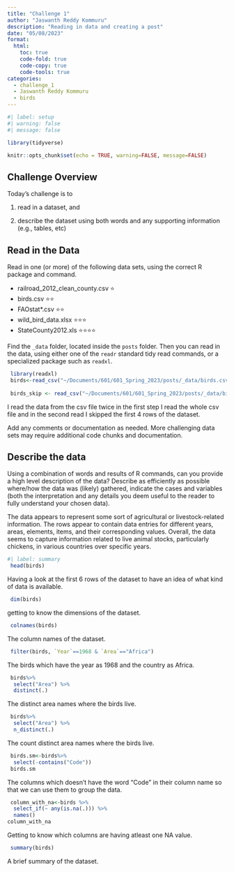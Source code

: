 ```yaml
---
title: "Challenge 1"
author: "Jaswanth Reddy Kommuru"
description: "Reading in data and creating a post"
date: "05/08/2023"
format:
  html:
    toc: true
    code-fold: true
    code-copy: true
    code-tools: true
categories:
  - challenge_1
  - Jaswanth Reddy Kommuru
  - birds
---
```


```r
#| label: setup
#| warning: false
#| message: false

library(tidyverse)

knitr::opts_chunk$set(echo = TRUE, warning=FALSE, message=FALSE)
```

## Challenge Overview

Today's challenge is to

1)  read in a dataset, and

2)  describe the dataset using both words and any supporting information (e.g., tables, etc)

## Read in the Data

Read in one (or more) of the following data sets, using the correct R package and command.

-   railroad_2012_clean_county.csv ⭐
-   birds.csv ⭐⭐
-   FAOstat\*.csv ⭐⭐
-   wild_bird_data.xlsx ⭐⭐⭐
-   StateCounty2012.xls ⭐⭐⭐⭐

Find the `_data` folder, located inside the `posts` folder. Then you can read in the data, using either one of the `readr` standard tidy read commands, or a specialized package such as `readxl`.

```r
 library(readxl)
 birds<-read_csv("~/Documents/601/601_Spring_2023/posts/_data/birds.csv")
 
 birds_skip <- read_csv("~/Documents/601/601_Spring_2023/posts/_data/birds.csv",skip=4)
```
I read the data from the csv file twice in the first step I read the whole csv file and in the second read I skipped the first 4 rows of the dataset.

Add any comments or documentation as needed. More challenging data sets may require additional code chunks and documentation.

## Describe the data

Using a combination of words and results of R commands, can you provide a high level description of the data? Describe as efficiently as possible where/how the data was (likely) gathered, indicate the cases and variables (both the interpretation and any details you deem useful to the reader to fully understand your chosen data).


The data appears to represent some sort of agricultural or livestock-related information.
The rows appear to contain data entries for different years, areas, elements, items, and their corresponding values.
Overall, the data seems to capture information related to live animal stocks, particularly chickens, in various countries over specific years.


```r
#| label: summary
 head(birds)
```

Having a look at the first 6 rows of the dataset to have an idea of what kind of data is available.

```r
 dim(birds)
```

getting to know the dimensions of the dataset.

```r
 colnames(birds)
```

The column names of the dataset.

```r
 filter(birds, `Year`==1968 & `Area`=="Africa")
```

The birds which have the year as 1968 and the country as Africa.


```r
 birds%>%
  select("Area") %>%
  distinct(.)
```

The distinct area names where the birds live.

```r
 birds%>%
  select("Area") %>%
  n_distinct(.)
```

The count distinct area names where the birds live.

```r
 birds.sm<-birds%>%
  select(-contains("Code"))
 birds.sm
```

The columns which doesn't have the word "Code" in their column name so that we can use them to group the data.

```r
 column_with_na<-birds %>%
  select_if(~ any(is.na(.))) %>%
  names()
column_with_na
```

Getting to know which columns are having atleast one NA value.

```r
 summary(birds)
```
A brief summary of the dataset.





